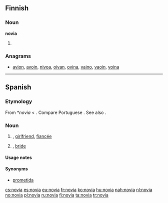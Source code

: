 ==Finnish==

===Noun===
'''novia'''

# {{fi-form of|type=noun|case=partitive|pl=plural|nova}}

===Anagrams===
* [[avion#Finnish|avion]], [[avoin#Finnish|avoin]], [[nivoa#Finnish|nivoa]], [[oivan#Finnish|oivan]], [[ovina#Finnish|ovina]], [[vaino#Finnish|vaino]], [[vaoin#Finnish|vaoin]], [[voina#Finnish|voina]]

----

==Spanish==

===Etymology===
From {{etyl|VL.|es}} *''novia'' < {{etyl|la|es}} {{term|nova|lang=la}}. Compare Portuguese {{term|noiva|lang=pt}}. See also {{term|novio|lang=es}}. 

===Noun===
{{es-noun|f|m=novio}}

# {{feminine of|novio|lang=es}}, [[girlfriend]], [[fiancée]]
# {{context|wedding}} {{feminine of|novio|lang=es}}, [[bride]]

====Usage notes====
{{es-note-noun-mf|novio}}

====Synonyms====
* [[prometida]] {{f}}

[[cs:novia]]
[[es:novia]]
[[eu:novia]]
[[fr:novia]]
[[ko:novia]]
[[hu:novia]]
[[nah:novia]]
[[nl:novia]]
[[no:novia]]
[[pl:novia]]
[[ru:novia]]
[[fi:novia]]
[[ta:novia]]
[[tr:novia]]